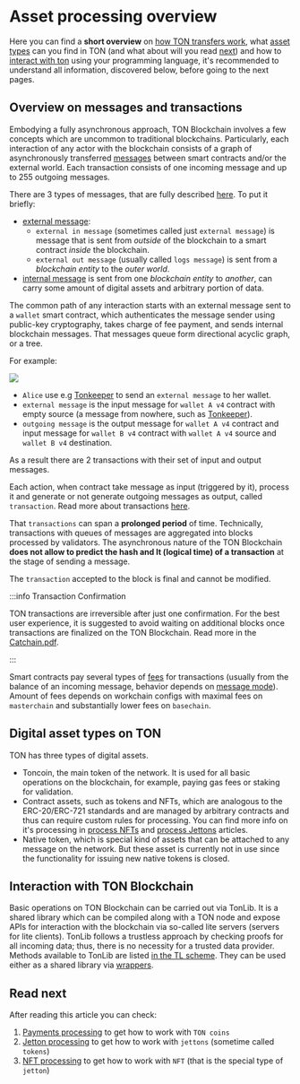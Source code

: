 

# Asset processing overview

Here you can find a **short overview** on [how TON transfers work](/v3/documentation/dapps/assets/overview#overview-on-messages-and-transactions), what [asset types](/v3/documentation/dapps/assets/overview#digital-asset-types-on-ton) can you find in TON (and what about will you read [next](/v3/documentation/dapps/assets/overview#read-next)) and how to [interact with ton](/v3/documentation/dapps/assets/overview#interaction-with-ton-blockchain) using your programming language, it's recommended to understand all information, discovered below, before going to the next pages.

## Overview on messages and transactions

Embodying a fully asynchronous approach, TON Blockchain involves a few concepts which are uncommon to traditional blockchains. Particularly, each interaction of any actor with the blockchain consists of a graph of asynchronously transferred [messages](/v3/documentation/smart-contracts/message-management/messages-and-transactions) between smart contracts and/or the external world. Each transaction consists of one incoming message and up to 255 outgoing messages.

There are 3 types of messages, that are fully described [here](/v3/documentation/smart-contracts/message-management/sending-messages#types-of-messages). To put it briefly:

- [external message](/v3/documentation/smart-contracts/message-management/external-messages):
  - `external in message` (sometimes called just `external message`) is message that is sent from _outside_ of the blockchain to a smart contract _inside_ the blockchain.
  - `external out message` (usually called `logs message`) is sent from a _blockchain entity_ to the _outer world_.
- [internal message](/v3/documentation/smart-contracts/message-management/internal-messages) is sent from one _blockchain entity_ to _another_, can carry some amount of digital assets and arbitrary portion of data.

The common path of any interaction starts with an external message sent to a `wallet` smart contract, which authenticates the message sender using public-key cryptography, takes charge of fee payment, and sends internal blockchain messages. That messages queue form directional acyclic graph, or a tree.

For example:

![](/img/docs/asset-processing/alicemsgDAG.svg)

- `Alice` use e.g [Tonkeeper](https://tonkeeper.com/) to send an `external message` to her wallet.
- `external message` is the input message for `wallet A v4` contract with empty source (a message from nowhere, such as [Tonkeeper](https://tonkeeper.com/)).
- `outgoing message` is the output message for `wallet A v4` contract and input message for `wallet B v4` contract with `wallet A v4` source and `wallet B v4` destination.

As a result there are 2 transactions with their set of input and output messages.

Each action, when contract take message as input (triggered by it), process it and generate or not generate outgoing messages as output, called `transaction`. Read more about transactions [here](/v3/documentation/smart-contracts/message-management/messages-and-transactions#what-is-a-transaction).

That `transactions` can span a **prolonged period** of time. Technically, transactions with queues of messages are aggregated into blocks processed by validators. The asynchronous nature of the TON Blockchain **does not allow to predict the hash and lt (logical time) of a transaction** at the stage of sending a message.

The `transaction` accepted to the block is final and cannot be modified.

:::info Transaction Confirmation

TON transactions are irreversible after just one confirmation. For the best user experience, it is suggested to avoid waiting on additional blocks once transactions are finalized on the TON Blockchain. Read more in the [Catchain.pdf](https://docs.ton.org/catchain.pdf#page=3).

:::

Smart contracts pay several types of [fees](/v3/documentation/smart-contracts/transaction-fees/fees) for transactions (usually from the balance of an incoming message, behavior depends on [message mode](/v3/documentation/smart-contracts/message-management/sending-messages#message-modes)). Amount of fees depends on workchain configs with maximal fees on `masterchain` and substantially lower fees on `basechain`.

## Digital asset types on TON

TON has three types of digital assets.

- Toncoin, the main token of the network. It is used for all basic operations on the blockchain, for example, paying gas fees or staking for validation.
- Contract assets, such as tokens and NFTs, which are analogous to the ERC-20/ERC-721 standards and are managed by arbitrary contracts and thus can require custom rules for processing. You can find more info on it's processing in [process NFTs](/v3/guidelines/dapps/asset-processing/nft-processing/nfts) and [process Jettons](/v3/guidelines/dapps/asset-processing/jettons) articles.
- Native token, which is special kind of assets that can be attached to any message on the network. But these asset is currently not in use since the functionality for issuing new native tokens is closed.

## Interaction with TON Blockchain

Basic operations on TON Blockchain can be carried out via TonLib. It is a shared library which can be compiled along with a TON node and expose APIs for interaction with the blockchain via so-called lite servers (servers for lite clients). TonLib follows a trustless approach by checking proofs for all incoming data; thus, there is no necessity for a trusted data provider. Methods available to TonLib are listed [in the TL scheme](https://github.com/ton-blockchain/ton/blob/master/tl/generate/scheme/tonlib_api.tl#L234). They can be used either as a shared library via [wrappers](/v3/guidelines/dapps/asset-processing/payments-processing/#sdks).

## Read next

After reading this article you can check:

1. [Payments processing](/v3/guidelines/dapps/asset-processing/payments-processing) to get how to work with `TON coins`
2. [Jetton processing](/v3/guidelines/dapps/asset-processing/jettons) to get how to work with `jettons` (sometime called `tokens`)
3. [NFT processing](/v3/guidelines/dapps/asset-processing/nft-processing/nfts) to get how to work with `NFT` (that is the special type of `jetton`)

<Feedback />
